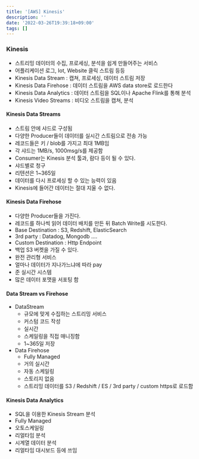 ```yaml
---
title: '[AWS] Kinesis'
description: ''
date: '2022-03-26T19:39:18+09:00'
tags: []
---
```


### Kinesis
- 스트리밍 데이터의 수집, 프로세싱, 분석을 쉽게 만들어주는 서비스
- 어플리케이션 로그, Iot, Website 클릭 스트림 등등
- Kinesis Data Stream : 캡쳐, 프로세싱, 데이터 스트림 저장
- Kinesis Data Firehose : 데이터 스트림을 AWS data store로 로드한다
- Kinesis Data Analytics : 데이터 스트림을 SQL이나 Apache Flink를 통해 분석
- Kinesis Video Streams : 비디오 스트림을 캡쳐, 분석


#### Kinesis Data Streams
- 스트림 안에 샤드로 구성됨
- 다양한 Producer들이 데이터를 실시간 스트림으로 전송 가능
- 레코드들은 키 / blob를 가지고 최대 1MB임
- 각 샤드는 1MB/s, 1000msg/s를 제공함
- Consumer는 Kinesis 분석 툴과, 람다 등이 될 수 있다.
- 샤드별로 청구
- 리텐션은 1~365일
- 데이터를 다시 프로세싱 할 수 있는 능력이 있음
- Kinesis에 들어간 데이터는 절대 지울 수 없다.

#### Kinesis Data Firehose
- 다양한 Producer들을 가진다.
- 레코드를 하나씩 읽어 데이터 배치를 만든 뒤 Batch Write를 시도한다.
- Base Destination : S3, Redshift, ElasticSearch
- 3rd party : Datadog, Mongodb ....
- Custom Destination : Http Endpoint
- 백업 S3 버켓을 가질 수 있다.
- 완전 관리형 서비스
- 얼마나 데이터가 지나가느냐에 따라 pay
- 준 실시간 시스템
- 많은 데이터 포맷을 서포팅 함

#### Data Stream vs Firehose
- DataStream
    - 규모에 맞게 수집하는 스트리밍 서비스
    - 커스텀 코드 작성
    - 실시간
    - 스케일링을 직접 매니징함
    - 1~365일 저장
- Data Firehose
    - Fully Managed
    - 거의 실시간
    - 자동 스케일링
    - 스토리지 없음
    - 스트리밍 데이터를 S3 / Redshift / ES / 3rd party / custom https로 로드함

#### Kinesis Data Analytics
- SQL을 이용한 Kinesis Stream 분석
- Fully Managed
- 오토스케일링
- 리얼타임 분석
- 시계열 데이터 분석
- 리얼타임 대시보드 등에 쓰임
